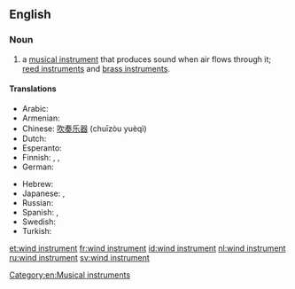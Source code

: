 ==English==

===Noun===
{{en-noun|sg=[[wind]] [[instrument]]}}

# {{music}} a [[musical instrument]] that produces sound when air flows through it; [[reed instrument]]s and [[brass instrument]]s.

====Translations====
{{trans-top|type of musical instrument}}
* Arabic: {{t-|ar|آلة الفم|f|tr=’ālati l-fam}}
* Armenian: {{t-|hy|փողային նվագարան|tr=p'oġayin nvagaran}}
* Chinese: [[吹奏乐器]] (chuīzòu yuèqì)
* Dutch: {{t+|nl|blaasinstrument|n}}
* Esperanto: {{t|eo|blovinstrumento}}
* Finnish: {{t+|fi|puhallin}}, {{t+|fi|puhallinsoitin}}, {{t+|fi|puhallussoitin}}
* German: {{t+|de|Blasinstrument|n}}
{{trans-mid}}
* Hebrew: {{t-|he|כלי נשיפה|tr=kli neshifa}}
* Japanese: {{t+|ja|管楽器}}, {{t-|ja|かんがっき|tr=kangakki}}
* Russian: {{t|ru|духовой инструмент|m|tr=duχovój instrum'ént}}
* Spanish: {{t|es|instrumento de viento|m}},  {{t|es|aerófono|m}}
* Swedish: {{t+|sv|blåsinstrument}}
* Turkish: {{t|tr|üflemeli çalgı}}
{{trans-bottom}}

[[Category:en:Musical instruments]]

[[et:wind instrument]]
[[fr:wind instrument]]
[[id:wind instrument]]
[[nl:wind instrument]]
[[ru:wind instrument]]
[[sv:wind instrument]]